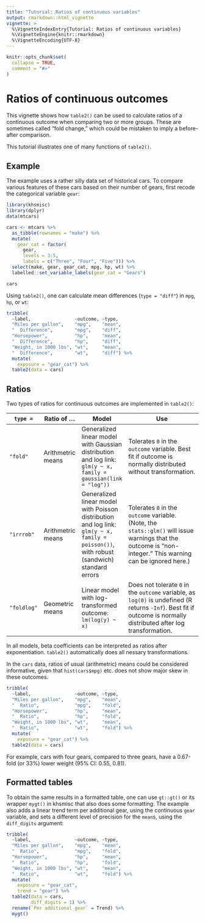 ```yaml
---
title: "Tutorial: Ratios of continuous variables"
output: rmarkdown::html_vignette
vignette: >
  %\VignetteIndexEntry{Tutorial: Ratios of continuous variables}
  %\VignetteEngine{knitr::rmarkdown}
  %\VignetteEncoding{UTF-8}
---
```


```r
knitr::opts_chunk$set(
  collapse = TRUE,
  comment = "#>"
)
```

# Ratios of continuous outcomes

This vignette shows how `table2()` can be used to calculate ratios of a continuous outcome when comparing two or more groups. These are sometimes called "fold change," which could be mistaken to imply a before-after comparison.

This tutorial illustrates one of many functions of `table2()`.


## Example

The example uses a rather silly data set of historical cars. To compare various features of these cars based on their number of gears, first recode the categorical variable `gear`:

```r
library(khsmisc)
library(dplyr)
data(mtcars)

cars <- mtcars %>%
  as_tibble(rownames = "make") %>%
  mutate(
    gear_cat = factor(
      gear, 
      levels = 3:5,
      labels = c("Three", "Four", "Five"))) %>%
  select(make, gear, gear_cat, mpg, hp, wt) %>%
  labelled::set_variable_labels(gear_cat = "Gears")

cars
```


Using `table2()`, one can calculate mean differences (`type = "diff"`) in `mpg`, `hp`, or `wt`:

```r
tribble(
  ~label,                ~outcome, ~type,
  "Miles per gallon",    "mpg",    "mean",
  "  Difference",        "mpg",    "diff",
  "Horsepower",          "hp",     "mean",
  "  Difference",        "hp",     "diff",
  "Weight, in 1000 lbs", "wt",     "mean",
  "  Difference",        "wt",     "diff") %>%
  mutate(
    exposure = "gear_cat") %>%
  table2(data = cars)
```


## Ratios

Two types of ratios for continuous outcomes are implemented in `table2()`:

`type =` | Ratio of ... | Model           | Use
-------|------------|-----------------|-------------------------------------
`"fold"` | Arithmetric means | Generalized linear model with Gaussian distribution and log link: `glm(y ~ x, family = gaussian(link = "log"))` | Tolerates `0` in the `outcome` variable. Best fit if outcome is normally distributed without transformation.
`"irrrob"` | Arithmetric means | Generalized linear model with Poisson distribution and log link: `glm(y ~ x, family = poisson())`, with robust (sandwich) standard errors | Tolerates `0` in the `outcome` variable. (Note, the `stats::glm()` will issue warnings that the outcome is "non-integer." This warning can be ignored here.)
`"foldlog"` | Geometric means | Linear model with log-transformed outcome: `lm(log(y) ~ x)` | Does not tolerate `0` in the `outcome` variable, as `log(0)` is undefined (R returns `-Inf`). Best fit if outcome is normally distributed after log transformation.

In all models, beta coefficients can be interpreted as ratios after exponentiation. `table2()` automatically does all nessary transformations.

In the `cars` data, ratios of usual (arithmetric) means could be considered informative, given that `hist(cars$mpg)` etc. does not show major skew in these outcomes.

```r
tribble(
  ~label,                ~outcome, ~type,
  "Miles per gallon",    "mpg",    "mean",
  "  Ratio",             "mpg",    "fold",
  "Horsepower",          "hp",     "mean",
  "  Ratio",             "hp",     "fold",
  "Weight, in 1000 lbs", "wt",     "mean",
  "  Ratio",             "wt",     "fold") %>%
  mutate(
    exposure = "gear_cat") %>%
  table2(data = cars)
```

For example, cars with four gears, compared to three gears, have a 0.67-fold (or 33%) lower weight (95% CI: 0.55, 0.81).


## Formatted tables

To obtain the same results in a formatted table, one can use `gt::gt()` or its wrapper `mygt()` in khsmisc that also does some formatting. The example also adds a linear trend term per additional gear, using the continuous `gear` variable, and sets a different level of precision for the `mean`s, using the `diff_digits` argument:


```r
tribble(
  ~label,                ~outcome, ~type,
  "Miles per gallon",    "mpg",    "mean",
  "  Ratio",             "mpg",    "fold",
  "Horsepower",          "hp",     "mean",
  "  Ratio",             "hp",     "fold",
  "Weight, in 1000 lbs", "wt",     "mean",
  "  Ratio",             "wt",     "fold") %>%
  mutate(
    exposure = "gear_cat",
    trend = "gear") %>%
  table2(data = cars, 
         diff_digits = 1) %>%
  rename(`Per additional gear` = Trend) %>%
  mygt()
```

